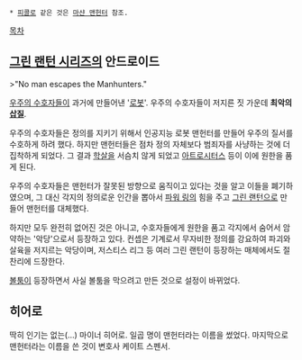  * [[피콜로]] 같은 것은 [[마샨 맨헌터]] 참조.

[[목차]]
== [[그린 랜턴 시리즈]]의 안드로이드 ==
>"No man escapes the Manhunters."

[[우주의 수호자]]들이 과거에 만들어낸 '[[로봇]]'. 우주의 수호자들이 저지른 짓 가운데 '''최악의 [[삽질]]'''.

우주의 수호자들은 정의를 지키기 위해서 인공지능 로봇 맨헌터를 만들어 우주의 질서를 수호하게 하려 했다. 하지만 맨헌터들은 점차 정의 자체보다 범죄자를 사냥하는 것에 더 집착하게 되었다. 그 결과 [[학살]]을 서슴치 않게 되었고 [[아트로시터스]] 등이 이에 원한을 품게 된다.

우주의 수호자들은 맨헌터가 잘못된 방향으로 움직이고 있다는 것을 알고 이들을 폐기하였으며, 그 대신 각지의 정의로운 인간을 뽑아서 [[파워 링]]의 힘을 주고 [[그린 랜턴]]으로 만들어 맨헌터를 대체했다.

하지만 모두 완전히 없어진 것은 아니고, 수호자들에게 원한을 품고 각지에서 숨어서 암약하는 '악당'으로서 등장하고 있다. 컨셉은 기계로서 무자비한 정의를 강요하여 파괴와 살육을 저지르는 악당이며, 저스티스 리그 등 여러 그린 랜턴이 등장하는 매체에서도 절찬리에 드장한다.

[[볼툼]]이 등장하면서 사실 볼툼을 막으려고 만든 것으로 설정이 바뀌었다.

== 히어로 ==
딱히 인기는 없는(…) 마이너 히어로. 일곱 명이 맨헌터라는 이름을 썼었다. 마지막으로 맨헌터라는 이름을 쓴 것이 변호사 케이트 스펜서.
